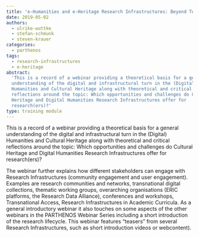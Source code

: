 ```yaml
---
title: 'e-Humanities and e-Heritage Research Infrastructures: Beyond Tools'
date: 2019-05-02
authors:
  - ulrike-wuttke
  - stefan-schmunk
  - steven-krauer
categories:
  - parthenos
tags:
  - research-infrastructures
  - e-heritage
abstract:
  'This is a record of a webinar providing a theoretical basis for a general
  understanding of the digital and infrastructural turn in the (Digital)
  Humanities and Cultural Heritage along with theoretical and critical
  reflections around the topic: Which opportunities and challenges do Cultural
  Heritage and Digital Humanities Research Infrastructures offer for
  research(ers)?'
type: training module
---
```


This is a record of a webinar providing a theoretical basis for a general
understanding of the digital and infrastructural turn in the (Digital)
Humanities and Cultural Heritage along with theoretical and critical reflections
around the topic: Which opportunities and challenges do Cultural Heritage and
Digital Humanities Research Infrastructures offer for research(ers)?

The webinar further explains how different stakeholders can engage with Research
Infrastructures (community engagement and user engagement). Examples are
research communities and networks, transnational digital collections, thematic
working groups, overarching organisations (ERIC platforms, the Research Data
Alliance), conferences and workshops, Transnational Access, Research
Infrastructures in Academic Curricula. As a general introductory webinar it also
touches on some aspects of the other webinars in the PARTHENOS Webinar Series
including a short introduction of the research lifecycle. This webinar features
“teasers” from several Research Infrastructures, such as short introduction
videos or webcontent).

<CTA
  title="Interested in learning more?"
  subtitle="Check out e-Humanities and e-Heritage Research Infrastructures: Beyond Tools on PARTHENOS"
  url="https://training.parthenos-project.eu/sample-page/ehumanities-eheritage-webinar-series/webinar-beyond-tools/"
/>
